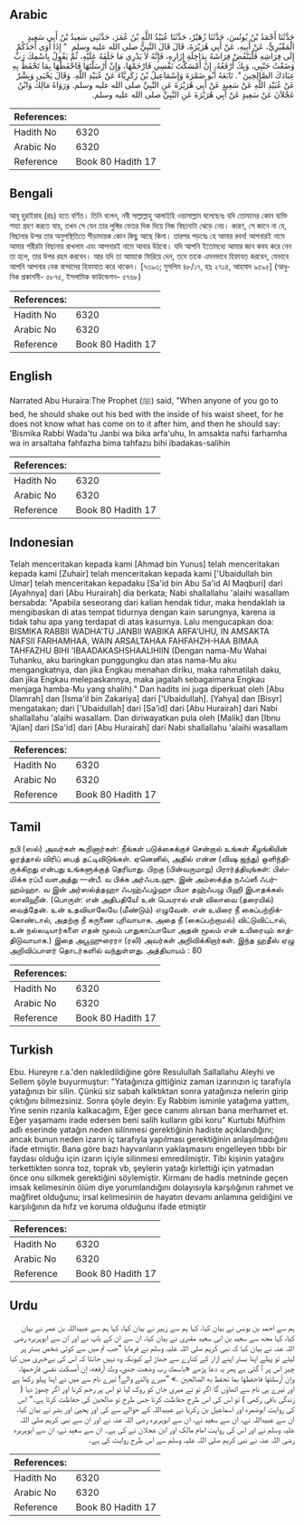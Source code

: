 ## Arabic


<div dir="rtl" lang="ar" style={{fontSize:'larger',backgroundColor:'#f8f9fa',padding:20}}>
حَدَّثَنَا أَحْمَدُ بْنُ يُونُسَ، حَدَّثَنَا زُهَيْرٌ، حَدَّثَنَا عُبَيْدُ اللَّهِ بْنُ عُمَرَ، حَدَّثَنِي سَعِيدُ بْنُ أَبِي سَعِيدٍ الْمَقْبُرِيُّ، عَنْ أَبِيهِ، عَنْ أَبِي هُرَيْرَةَ، قَالَ قَالَ النَّبِيُّ صلى الله عليه وسلم ‏ "‏ إِذَا أَوَى أَحَدُكُمْ إِلَى فِرَاشِهِ فَلْيَنْفُضْ فِرَاشَهُ بِدَاخِلَةِ إِزَارِهِ، فَإِنَّهُ لاَ يَدْرِي مَا خَلَفَهُ عَلَيْهِ، ثُمَّ يَقُولُ بِاسْمِكَ رَبِّ وَضَعْتُ جَنْبِي، وَبِكَ أَرْفَعُهُ، إِنْ أَمْسَكْتَ نَفْسِي فَارْحَمْهَا، وَإِنْ أَرْسَلْتَهَا فَاحْفَظْهَا بِمَا تَحْفَظُ بِهِ عِبَادَكَ الصَّالِحِينَ ‏"‏‏.‏ تَابَعَهُ أَبُو ضَمْرَةَ وَإِسْمَاعِيلُ بْنُ زَكَرِيَّاءَ عَنْ عُبَيْدِ اللَّهِ‏.‏ وَقَالَ يَحْيَى وَبِشْرٌ عَنْ عُبَيْدِ اللَّهِ عَنْ سَعِيدٍ عَنْ أَبِي هُرَيْرَةَ عَنِ النَّبِيِّ صلى الله عليه وسلم‏.‏ وَرَوَاهُ مَالِكٌ وَابْنُ عَجْلاَنَ عَنْ سَعِيدٍ عَنْ أَبِي هُرَيْرَةَ عَنِ النَّبِيِّ صلى الله عليه وسلم‏.‏
</div>
<div style={{backgroundColor:'#f8f9fa',padding:20, marginBottom: 10}}><table> <thead> <tr> <th>References:</th> <th></th> </tr> </thead> <tbody><tr><td>Hadith No</td><td>6320</td></tr><tr><td>Arabic No</td><td>6320</td></tr><tr><td>Reference</td><td>Book 80 Hadith 17</td></tr></tbody></table></div>

## Bengali


<div dir="ltr" lang="bn" style={{fontSize:'larger',backgroundColor:'#f8f9fa',padding:20}}>
আবূ হুরাইরাহ (রাঃ) হতে বর্ণিত। তিনি বলেন, নবী সাল্লাল্লাহু আলাইহি ওয়াসাল্লাম বলেছেনঃ যদি তোমাদের কোন ব্যক্তি শয্যা গ্রহণ করতে যায়, তখন সে যেন তার লুঙ্গির ভেতর দিক দিয়ে নিজ বিছানাটা ঝেড়ে নেয়। কারণ, সে জানে না যে, বিছানার উপর তার অনুপস্থিতিতে পীড়াদায়ক কোন কিছু আছে কিনা। তারপর পড়বেঃ হে আমার রবব! আপনারই নামে আমার শরীরটা বিছানায় রাখলাম এবং আপনারই নামে আবার উঠবো। যদি আপনি ইতোমধ্যে আমার জান কবয করে নেন তা হলে, তার উপর রহম করবেন। আর যদি তা আমাকে ফিরিয়ে দেন, তবে তাকে এমনভাবে হিফাযত করবেন, যেভাবে আপনি আপনার নেক বান্দাদের হিফাযাত করে থাকেন। [৭৩৯৩; মুসলিম ৪৮/১৭, হাঃ ২৭১৪, আহমাদ ৯৫৯৫] (আধুনিক প্রকাশনী- ৫৮৭৫, ইসলামিক ফাউন্ডেশন- ৫৭৬৮)
</div>
<div style={{backgroundColor:'#f8f9fa',padding:20, marginBottom: 10}}><table> <thead> <tr> <th>References:</th> <th></th> </tr> </thead> <tbody><tr><td>Hadith No</td><td>6320</td></tr><tr><td>Arabic No</td><td>6320</td></tr><tr><td>Reference</td><td>Book 80 Hadith 17</td></tr></tbody></table></div>

## English


<div dir="ltr" lang="en" style={{fontSize:'larger',backgroundColor:'#f8f9fa',padding:20}}>
Narrated Abu Huraira:The Prophet (ﷺ) said, "When anyone of you go to bed, he should shake out his bed with the inside of his waist sheet, for he does not know what has come on to it after him, and then he should say: 'Bismika Rabbi Wada'tu Janbi wa bika arfa'uhu, In amsakta nafsi farhamha wa in arsaltaha fahfazha bima tahfazu bihi ibadakas-salihin
</div>
<div style={{backgroundColor:'#f8f9fa',padding:20, marginBottom: 10}}><table> <thead> <tr> <th>References:</th> <th></th> </tr> </thead> <tbody><tr><td>Hadith No</td><td>6320</td></tr><tr><td>Arabic No</td><td>6320</td></tr><tr><td>Reference</td><td>Book 80 Hadith 17</td></tr></tbody></table></div>

## Indonesian


<div dir="ltr" lang="id" style={{fontSize:'larger',backgroundColor:'#f8f9fa',padding:20}}>
Telah menceritakan kepada kami [Ahmad bin Yunus] telah menceritakan kepada kami [Zuhair] telah menceritakan kepada kami ['Ubaidullah bin Umar] telah menceritakan kepadaku [Sa'id bin Abu Sa'id Al Maqburi] dari [Ayahnya] dari [Abu Hurairah] dia berkata; Nabi shallallahu 'alaihi wasallam bersabda: "Apabila seseorang dari kalian hendak tidur, maka hendaklah ia mengibaskan di atas tempat tidurnya dengan kain sarungnya, karena ia tidak tahu apa yang terdapat di atas kasurnya. Lalu mengucapkan doa: BISMIKA RABBII WADHA'TU JANBII WABIKA ARFA'UHU, IN AMSAKTA NAFSII FARHAMHAA, WAIN ARSALTAHAA FAHFAHZH-HAA BIMAA TAHFAZHU BIHI 'IBAADAKASHSHAALIHIIN (Dengan nama-Mu Wahai Tuhanku, aku baringkan punggungku dan atas nama-Mu aku mengangkatnya, dan jika Engkau menahan diriku, maka rahmatilah daku, dan jika Engkau melepaskannya, maka jagalah sebagaimana Engkau menjaga hamba-Mu yang shalih)." Dan hadits ini juga diperkuat oleh [Abu Dlamrah] dan [Isma'il bin Zakariya] dari ['Ubaidullah]. [Yahya] dan [Bisyr] mengatakan; dari ['Ubaidullah] dari [Sa'id] dari [Abu Hurairah] dari Nabi shallallahu 'alaihi wasallam. Dan diriwayatkan pula oleh [Malik] dan [Ibnu 'Ajlan] dari [Sa'id] dari [Abu Hurairah] dari Nabi shallallahu 'alaihi wasallam
</div>
<div style={{backgroundColor:'#f8f9fa',padding:20, marginBottom: 10}}><table> <thead> <tr> <th>References:</th> <th></th> </tr> </thead> <tbody><tr><td>Hadith No</td><td>6320</td></tr><tr><td>Arabic No</td><td>6320</td></tr><tr><td>Reference</td><td>Book 80 Hadith 17</td></tr></tbody></table></div>

## Tamil


<div dir="ltr" lang="ta" style={{fontSize:'larger',backgroundColor:'#f8f9fa',padding:20}}>
நபி (ஸல்) அவர்கள் கூறினார்கள்: நீங்கள் படுக்கைக்குச் சென்றால் உங்கள் கீழங்கியின் ஓரத்தால் விரிப் பைத் தட்டிவிடுங்கள். ஏனெனில், அதில் என்ன (விஷ ஜந்து) ஒளிந்திருக்கிறது என்பது உங்களுக்குத் தெரியாது. பிறகு (பின்வருமாறு) பிரார்த்தியுங்கள்: பிஸ்மிக்க ரப்பீ வளஅத்து —ன்பீ. வ பிக்க அர்ஃபஉஹு. இன் அம்ஸக்த்த நஃப்ஸீ ஃபர்ஹம்ஹா. வ இன் அர்ஸல்த்தஹா ஃபஹ்ஃபழ்ஹா பிமா தஹ்ஃபழு பிஹி இபாதக்கஸ் ஸாலிஹீன். (பொருள்: என் அதிபதியே! உன் பெயரால் என் விலாவை (தரையில்) வைத்தேன். உன் உதவியாலேயே (மீண்டும்) எழுவேன். என் உயிரை நீ கைப்பற்றிக்கொண்டால், அதற்கு நீ கருணை புரிவாயாக. அதை நீ (கைப்பற்றாமல்) விட்டுவிட்டால், உன் நல்லடியார்களை எதன் மூலம் பாதுகாப்பாயோ அதன் மூலம் என் உயிரையும் காத்திடுவாயாக.) இதை அபூஹுரைரா (ரலி) அவர்கள் அறிவிக்கிறார்கள். இந்த ஹதீஸ் ஏழு அறிவிப்பாளர் தொடர்களில் வந்துள்ளது. அத்தியாயம் : 80
</div>
<div style={{backgroundColor:'#f8f9fa',padding:20, marginBottom: 10}}><table> <thead> <tr> <th>References:</th> <th></th> </tr> </thead> <tbody><tr><td>Hadith No</td><td>6320</td></tr><tr><td>Arabic No</td><td>6320</td></tr><tr><td>Reference</td><td>Book 80 Hadith 17</td></tr></tbody></table></div>

## Turkish


<div dir="ltr" lang="tr" style={{fontSize:'larger',backgroundColor:'#f8f9fa',padding:20}}>
Ebu. Hureyre r.a.'den nakledildiğine göre Resulullah Sallallahu Aleyhi ve Sellem şöyle buyurmuştur: "Yatağınıza gittiğiniz zaman izarınızın iç tarafıyla yatağınızı bir silin. Çünkü siz sabah kalktıktan sonra yatağınıza nelerin girip çıktığını bilmezsiniz. Sonra şöyle deyin: Ey Rabbim isminle yatağıma yattım, Yine senin rızanla kalkacağım, Eğer gece canımı alırsan bana merhamet et. Eğer yaşamamı irade edersen beni salih kulların gibi koru" Kurtubi Müfhim adlı eserinde yatağın neden silinmesi gerektiğinin hadiste açıklandığını; ancak bunun neden izarın iç tarafıyla yapılması gerektiğinin anlaşılmadığını ifade etmiştir. Bana göre bazı hayvanların yaklaşmasını engelleyen tıbbı bir faydası olduğu için izarın içiyle silinmesi emredilmiştir. Tibi kişinin yatağını terkettikten sonra toz, toprak vb, şeylerin yatağı kirlettiği için yatmadan önce onu silkmek gerektiğini söylemiştir. Kirmanı de hadis metninde geçen imsak kelimesinin ölüm diye yorumlandığını dolayısıyla karşılığının rahmet ve mağfiret olduğunu; irsal kelimesinin de hayatın devamı anlamına geldiğini ve karşılığının da hıfz ve koruma olduğunu ifade etmiştir
</div>
<div style={{backgroundColor:'#f8f9fa',padding:20, marginBottom: 10}}><table> <thead> <tr> <th>References:</th> <th></th> </tr> </thead> <tbody><tr><td>Hadith No</td><td>6320</td></tr><tr><td>Arabic No</td><td>6320</td></tr><tr><td>Reference</td><td>Book 80 Hadith 17</td></tr></tbody></table></div>

## Urdu


<div dir="rtl" lang="ur" style={{fontSize:'larger',backgroundColor:'#f8f9fa',padding:20}}>
ہم سے احمد بن یونس نے بیان کیا، کہا ہم سے زہیر نے بیان کیا، کہا ہم سے عبیداللہ بن عمر نے بیان کیا، کہا مجھ سے سعید بن ابی سعید مقبری نے بیان کیا، ان سے ان کے باپ نے اور ان سے ابوہریرہ رضی اللہ عنہ نے بیان کیا کہ نبی کریم صلی اللہ علیہ وسلم نے فرمایا ”جب تم میں سے کوئی شخص بستر پر لیٹے تو پہلے اپنا بستر اپنے ازار کے کنارے سے جھاڑ لے کیونکہ وہ نہیں جانتا کہ اس کی بےخبری میں کیا چیز اس پر آ گئی ہے پھر یہ دعا پڑھے «باسمك رب وضعت جنبي،‏‏‏‏ وبك أرفعه،‏‏‏‏ إن أمسكت نفسي فارحمها،‏‏‏‏ وإن أرسلتها فاحفظها بما تحفظ به الصالحين‏ ‏‏.‏» ”میرے پالنے والے! تیرے نام سے میں نے اپنا پہلو رکھا ہے اور تیرے ہی نام سے اٹھاؤں گا اگر تو نے میری جان کو روک لیا تو اس پر رحم کرنا اور اگر چھوڑ دیا ( زندگی باقی رکھی ) تو اس کی اس طرح حفاظت کرنا جس طرح تو صالحین کی حفاظت کرتا ہے۔“ اس کی روایت ابوضمرہ اور اسماعیل بن زکریا نے عبیداللہ کے حوالے سے کی اور یحییٰ اور بشر نے بیان کیا، ان سے عبیداللہ نے، ان سے سعید نے، ان سے ابوہریرہ رضی اللہ عنہ نے اور ان سے نبی کریم صلی اللہ علیہ وسلم نے اور اس کی روایت امام مالک اور ابن عجلان نے کی ہے۔ ان سے سعید نے، ان سے ابوہریرہ رضی اللہ عنہ نے نبی کریم صلی اللہ علیہ وسلم سے اس طرح روایت کی ہے۔
</div>
<div style={{backgroundColor:'#f8f9fa',padding:20, marginBottom: 10}}><table> <thead> <tr> <th>References:</th> <th></th> </tr> </thead> <tbody><tr><td>Hadith No</td><td>6320</td></tr><tr><td>Arabic No</td><td>6320</td></tr><tr><td>Reference</td><td>Book 80 Hadith 17</td></tr></tbody></table></div>